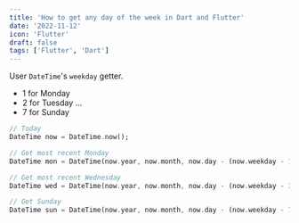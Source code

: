 ```yaml
---
title: 'How to get any day of the week in Dart and Flutter'
date: '2022-11-12'
icon: 'Flutter'
draft: false
tags: ['Flutter', 'Dart']
---
```


User `DateTime`'s `weekday` getter.

- 1 for Monday
- 2 for Tuesday
  ...
- 7 for Sunday

```dart
// Today
DateTime now = DateTime.now();

// Get most recent Monday
DateTime mon = DateTime(now.year, now.month, now.day - (now.weekday - 1));

// Get most recent Wednesday
DateTime wed = DateTime(now.year, now.month, now.day - (now.weekday - 3));

// Get Sunday
DateTime sun = DateTime(now.year, now.month, now.day - (now.weekday - 7));

```
